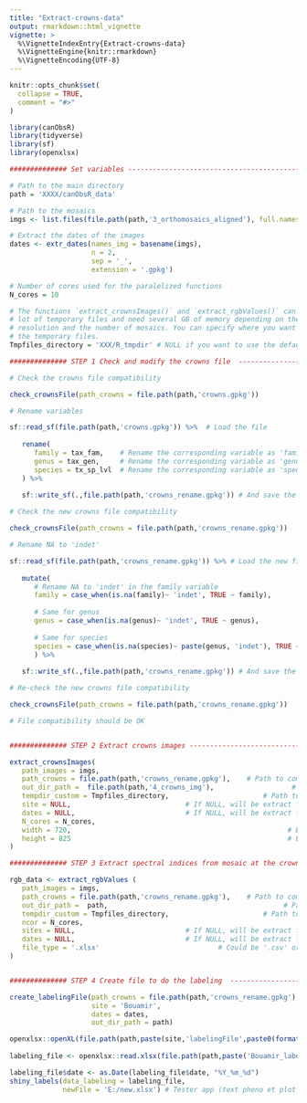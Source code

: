 ```yaml
---
title: "Extract-crowns-data"
output: rmarkdown::html_vignette
vignette: >
  %\VignetteIndexEntry{Extract-crowns-data}
  %\VignetteEngine{knitr::rmarkdown}
  %\VignetteEncoding{UTF-8}
---
```


```r
knitr::opts_chunk$set(
  collapse = TRUE,
  comment = "#>"
)
```

```r
library(canObsR)
library(tidyverse)
library(sf)
library(openxlsx)

############## Set variables -------------------------------------------------------------

# Path to the main directory
path = 'XXXX/canObsR_data'

# Path to the mosaics
imgs <- list.files(file.path(path,'3_orthomosaics_aligned'), full.names = T)

# Extract the dates of the images
dates <- extr_dates(names_img = basename(imgs), 
                    n = 2, 
                    sep = '_', 
                    extension = '.gpkg')

# Number of cores used for the paralelized functions
N_cores = 10

# The functions `extract_crownsImages()` and `extract_rgbValues()` can produce a 
# lot of temporary files and need several GB of memory depending on the size, the 
# resolution and the number of mosaics. You can specify where you want to store 
# the temporary files.
Tmpfiles_directory = 'XXX/R_tmpdir' # NULL if you want to use the default folder

############## STEP 1 Check and modify the crowns file  ----------------------------------

# Check the crowns file compatibility

check_crownsFile(path_crowns = file.path(path,'crowns.gpkg'))

# Rename variables

sf::read_sf(file.path(path,'crowns.gpkg')) %>%  # Load the file
   
   rename(
      family = tax_fam,    # Rename the corresponding variable as 'family'
      genus = tax_gen,     # Rename the corresponding variable as 'genus'
      species = tx_sp_lvl  # Rename the corresponding variable as 'species'
   ) %>%
   
   sf::write_sf(.,file.path(path,'crowns_rename.gpkg')) # And save the file

# Check the new crowns file compatibility

check_crownsFile(path_crowns = file.path(path,'crowns_rename.gpkg'))

# Rename NA to 'indet'

sf::read_sf(file.path(path,'crowns_rename.gpkg')) %>% # Load the new file
   
   mutate(
      # Rename NA to 'indet' in the family variable
      family = case_when(is.na(family)~ 'indet', TRUE ~ family),
      
      # Same for genus
      genus = case_when(is.na(genus)~ 'indet', TRUE ~ genus),
      
      # Same for species
      species = case_when(is.na(species)~ paste(genus, 'indet'), TRUE ~ species)
      ) %>%
   
   sf::write_sf(.,file.path(path,'crowns_rename.gpkg')) # And save the file

# Re-check the new crowns file compatibility

check_crownsFile(path_crowns = file.path(path,'crowns_rename.gpkg'))

# File compatibility should be OK


############## STEP 2 Extract crowns images ----------------------------------------------

extract_crownsImages(
   path_images = imgs,                                                   # Path to mosaics
   path_crowns = file.path(path,'crowns_rename.gpkg'),    # Path to compatible crowns file
   out_dir_path =  file.path(path,'4_crowns_img'),                   # Path to output folder
   tempdir_custom = Tmpfiles_directory,                       # Path to tmp file directory
   site = NULL,                            # If NULL, will be extract from the path_images
   dates = NULL,                           # If NULL, will be extract from the path_images
   N_cores = N_cores,                                                    # Number of cores 
   width = 720,                                                     # By default it is 720 
   height = 825                                                     # By default it is 720 
)

############## STEP 3 Extract spectral indices from mosaic at the crown scale ------------

rgb_data <- extract_rgbValues (
   path_images = imgs,                                                   # Path to mosaics
   path_crowns = file.path(path,'crowns_rename.gpkg'),    # Path to compatible crowns file
   out_dir_path =  path,                                           # Path to output folder
   tempdir_custom = Tmpfiles_directory,                       # Path to tmp file directory
   ncor = N_cores,                                                       # Number of cores 
   sites = NULL,                           # If NULL, will be extract from the path_images
   dates = NULL,                           # If NULL, will be extract from the path_images
   file_type = '.xlsx'                             # Could be '.csv' or '.xlsx' or 'RData'
)


############## STEP 4 Create file to do the labeling  ------------------------------------

create_labelingFile(path_crowns = file.path(path,'crowns_rename.gpkg'),
                    site = 'Bouamir', 
                    dates = dates, 
                    out_dir_path = path)

openxlsx::openXL(file.path(path,paste(site,'labelingFile',paste0(format(as.Date(Sys.Date(),format="%Y-%m-%d"), format = "%Y%m%d"), '.xlsx'), sep = '_' )))
                 
labeling_file <- openxlsx::read.xlsx(file.path(path,paste('Bouamir_labelingFile',paste0(format(as.Date(Sys.Date(),format="%Y-%m-%d"), format = "%Y%m%d"), '.xlsx'), sep = '_' )))

labeling_file$date <- as.Date(labeling_file$date, "%Y_%m_%d")
shiny_labels(data_labeling = labeling_file,
             newFile = 'E:/new.xlsx') # Tester app (text pheno et plot reste à faire)
```
